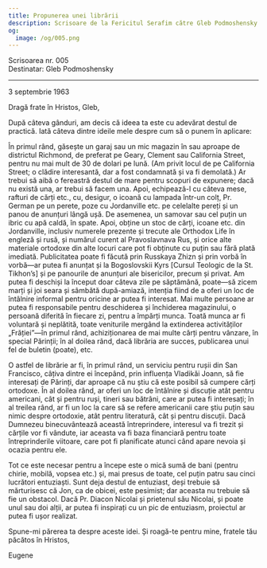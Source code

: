 ```yaml
---
title: Propunerea unei librării
description: Scrisoare de la Fericitul Serafim către Gleb Podmoshensky.
og:
  image: /og/005.png
---
```


<div style={{textAlign:'right', fontFamily:'monospace'}}>Scrisoarea nr. 005</div>
<div style={{textAlign:'left', fontFamily:'monospace'}}>Destinatar: Gleb Podmoshensky</div>

---

3 septembrie 1963

Dragă frate în Hristos, Gleb,

După câteva gânduri, am decis că ideea ta este cu adevărat destul de practică. Iată câteva dintre ideile mele despre cum să o punem în aplicare:

În primul rând, găsește un garaj sau un mic magazin în sau aproape de districtul Richmond, de preferat pe Geary, Clement sau California Street, pentru nu mai mult de 30 de dolari pe lună. (Am privit locul de pe California Street; o clădire interesantă, dar a fost condamnată și va fi demolată.) Ar trebui să aibă o fereastră destul de mare pentru scopuri de expunere; dacă nu există una, ar trebui să facem una. Apoi, echipează-l cu câteva mese, rafturi de cărți etc., cu, desigur, o icoană cu lampada într-un colț, Pr. German pe un perete, poze cu Jordanville etc. pe celelalte pereți și un panou de anunțuri lângă ușă. De asemenea, un samovar sau cel puțin un ibric cu apă caldă, în spate. Apoi, obține un stoc de cărți, icoane etc. din Jordanville, inclusiv numerele prezente și trecute ale Orthodox Life în engleză și rusă, și numărul curent al Pravoslavnava Rus, și orice alte materiale ortodoxe din alte locuri care pot fi obținute cu puțin sau fără plată imediată. Publicitatea poate fi făcută prin Russkaya Zhizn și prin vorbă în vorbă—ar putea fi anunțat și la Bogoslovskii Kyrs [Cursul Teologic de la St. Tikhon’s] și pe panourile de anunțuri ale bisericilor, precum și privat. Am putea fi deschiși la început doar câteva zile pe săptămână, poate—să zicem marți și joi seara și sâmbătă după-amiază, intenția fiind de a oferi un loc de întâlnire informal pentru oricine ar putea fi interesat. Mai multe persoane ar putea fi responsabile pentru deschiderea și închiderea magazinului, o persoană diferită în fiecare zi, pentru a împărți munca. Toată munca ar fi voluntară și neplătită, toate veniturile mergând la extinderea activităților „Frăției”—în primul rând, achiziționarea de mai multe cărți pentru vânzare, în special Părinții; în al doilea rând, dacă librăria are succes, publicarea unui fel de buletin (poate), etc.

O astfel de librărie ar fi, în primul rând, un serviciu pentru rușii din San Francisco, câțiva dintre ei începând, prin influența Vladikăi Joann, să fie interesați de Părinți, dar aproape că nu știu că este posibil să cumpere cărți ortodoxe. În al doilea rând, ar oferi un loc de întâlnire și discuție atât pentru americani, cât și pentru ruși, tineri sau bătrâni, care ar putea fi interesați; în al treilea rând, ar fi un loc la care să se refere americanii care știu puțin sau nimic despre ortodoxie, atât pentru literatură, cât și pentru discuții. Dacă Dumnezeu binecuvântează această întreprindere, interesul va fi trezit și cărțile vor fi vândute, iar aceasta va fi baza financiară pentru toate întreprinderile viitoare, care pot fi planificate atunci când apare nevoia și ocazia pentru ele.

Tot ce este necesar pentru a începe este o mică sumă de bani (pentru chirie, mobilă, vopsea etc.) și, mai presus de toate, cel puțin patru sau cinci lucrători entuziaști. Sunt deja destul de entuziast, deși trebuie să mărturisesc că Jon, ca de obicei, este pesimist; dar aceasta nu trebuie să fie un obstacol. Dacă Pr. Diacon Nicolai și prietenul său Nicolai, și poate unul sau doi alții, ar putea fi inspirați cu un pic de entuziasm, proiectul ar putea fi ușor realizat.

Spune-mi părerea ta despre aceste idei. Și roagă-te pentru mine, fratele tău păcătos în Hristos,

Eugene